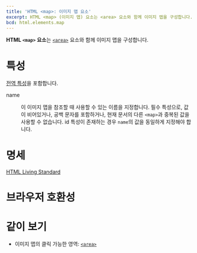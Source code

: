 ```yaml
---
title: 'HTML <map>: 이미지 맵 요소'
excerpt: HTML <map> (이미지 맵) 요소는 <area> 요소와 함께 이미지 맵을 구성합니다.
bcd: html.elements.map
---
```


**HTML `<map>` 요소**는 [`<area>`](./area) 요소와 함께 이미지 맵을 구성합니다.

<!-- Demo -->

# 특성

[전역 특성](/docs/Web/HTML/Global_attributes)을 포함합니다.

<dl>
<Term>name</Term>
<dd>

이 이미지 맵을 참조할 때 사용할 수 있는 이름을 지정합니다. 필수 특성으로, 값이 비어있거나, 공백 문자를 포함하거나, 현재 문서의 다른 `<map>`과 중복된 값을 사용할 수 없습니다. <HTMLAttr>id</HTMLAttr> 특성이 존재하는 경우 `name`의 값을 동일하게 지정해야 합니다.

</dd>
</dl>

<!-- Example -->

# 명세

[HTML Living Standard](https://html.spec.whatwg.org/multipage/embedded-content.html#the-map-element)

# 브라우저 호환성

<BrowserCompat data={bcd} />

# 같이 보기

- 이미지 맵의 클릭 가능한 영역: [`<area>`](./area)
